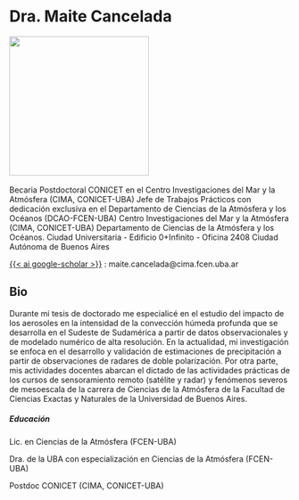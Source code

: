 <h1>Dra. Maite Cancelada</h1>

![](images/cancelada.jpeg){width=250} \
\
Becaria Postdoctoral CONICET en el Centro Investigaciones del Mar y la Atmósfera (CIMA, CONICET-UBA)
Jefe de Trabajos Prácticos con dedicación exclusiva en el Departamento de Ciencias de la Atmósfera y los Océanos (DCAO-FCEN-UBA)
Centro Investigaciones del Mar y la Atmósfera (CIMA, CONICET-UBA)
Departamento de Ciencias de la Atmósfera y los Océanos.
Ciudad Universitaria - Edificio 0+Infinito - Oficina 2408 Ciudad Autónoma de Buenos Aires

[{{< ai google-scholar   >}}</i>](https://scholar.google.com/citations?user=p1KJgZkAAAAJ&hl=en
) <i class="bi bi-inbox"></i>: maite.cancelada@cima.fcen.uba.ar \


<style>
  .fa-twitter {
    color: #0077CC;
    font-size: 25px;
  }
</style>

<style>
  .ai-google-scholar {
    color: #000000;
    font-size: 25px;
  }
</style>

<h2>Bio</h2>

Durante mi tesis de doctorado me especialicé en el estudio del impacto de los aerosoles en la intensidad de la convección húmeda profunda que se desarrolla en el Sudeste de Sudamérica a partir de datos observacionales y de modelado numérico de alta resolución. En la actualidad, mi investigación se enfoca en el desarrollo y validación de estimaciones de precipitación a partir de observaciones de radares de doble polarización. Por otra parte, mis actividades docentes abarcan el dictado de las actividades prácticas de los cursos de sensoramiento remoto (satélite y radar) y fenómenos severos de mesoescala de la carrera de Ciencias de la Atmósfera de la Facultad de Ciencias Exactas y Naturales de la Universidad de Buenos Aires.

<h5>Educación</h5>

Lic. en Ciencias de la Atmósfera (FCEN-UBA)

Dra. de la UBA con especialización en Ciencias de la Atmósfera (FCEN-UBA)

Postdoc CONICET (CIMA, CONICET-UBA)


